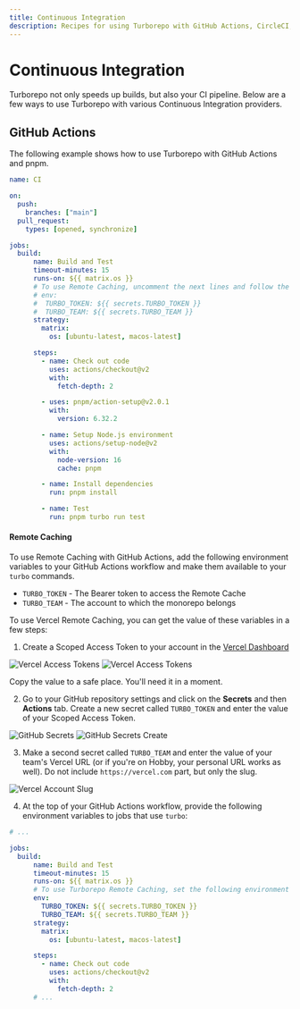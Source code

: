 ```yaml
---
title: Continuous Integration
description: Recipes for using Turborepo with GitHub Actions, CircleCI, and other continuous integration providers.
---
```


# Continuous Integration

Turborepo not only speeds up builds, but also your CI pipeline. Below are a few ways to use Turborepo with various Continuous Integration providers.

## GitHub Actions

The following example shows how to use Turborepo with GitHub Actions and pnpm.

```yaml
name: CI

on:
  push:
    branches: ["main"]
  pull_request:
    types: [opened, synchronize]

jobs:
  build:
      name: Build and Test
      timeout-minutes: 15
      runs-on: ${{ matrix.os }}
      # To use Remote Caching, uncomment the next lines and follow the steps below.
      # env:
      #  TURBO_TOKEN: ${{ secrets.TURBO_TOKEN }}
      #  TURBO_TEAM: ${{ secrets.TURBO_TEAM }}
      strategy:
        matrix:
          os: [ubuntu-latest, macos-latest]

      steps:
        - name: Check out code
          uses: actions/checkout@v2
          with:
            fetch-depth: 2

        - uses: pnpm/action-setup@v2.0.1
          with:
            version: 6.32.2

        - name: Setup Node.js environment
          uses: actions/setup-node@v2
          with:
            node-version: 16
            cache: pnpm

        - name: Install dependencies
          run: pnpm install

        - name: Test
          run: pnpm turbo run test
```

#### Remote Caching

To use Remote Caching with GitHub Actions, add the following environment variables to your GitHub Actions workflow
and make them available to your `turbo` commands.

- `TURBO_TOKEN` - The Bearer token to access the Remote Cache
- `TURBO_TEAM` - The account to which the monorepo belongs

To use Vercel Remote Caching, you can get the value of these variables in a few steps:

1. Create a Scoped Access Token to your account in the [Vercel Dashboard](https://vercel.com/account/tokens)

![Vercel Access Tokens](/images/docs/vercel-tokens.png)
![Vercel Access Tokens](/images/docs/vercel-create-token.png)

Copy the value to a safe place. You'll need it in a moment.

2. Go to your GitHub repository settings and click on the **Secrets** and then **Actions** tab. Create a new secret called `TURBO_TOKEN` and enter the value of your Scoped Access Token.

![GitHub Secrets](/images/docs/github-actions-secrets.png)
![GitHub Secrets Create](/images/docs/github-actions-create-secret.png)

3. Make a second secret called `TURBO_TEAM` and enter the value of your team's Vercel URL (or if you're on Hobby, your personal URL works as well). Do not include `https://vercel.com` part, but only the slug.

![Vercel Account Slug](/images/docs/vercel-slug.png)

4. At the top of your GitHub Actions workflow, provide the following environment variables to jobs that use `turbo`:

```yaml highlight="6-8"
# ...

jobs:
  build:
      name: Build and Test
      timeout-minutes: 15
      runs-on: ${{ matrix.os }}
      # To use Turborepo Remote Caching, set the following environment variables for the job.
      env:
        TURBO_TOKEN: ${{ secrets.TURBO_TOKEN }}
        TURBO_TEAM: ${{ secrets.TURBO_TEAM }}
      strategy:
        matrix:
          os: [ubuntu-latest, macos-latest]

      steps:
        - name: Check out code
          uses: actions/checkout@v2
          with:
            fetch-depth: 2
      # ...
```
